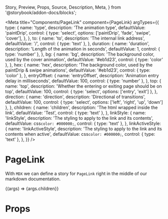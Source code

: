   Story,
  Preview,
  Props,
  Source,
  Description,
  Meta,
} from '@storybook/addon-docs/blocks';

<Meta
  title="Components/PageLink"
  component={PageLink}
  argTypes={{
    type: {
      name: 'type',
      description: 'The animation type',
      defaultValue: 'paintDrip',
      control: {
        type: 'select',
        options: ['paintDrip', 'fade', 'swipe', 'cover'],
      },
    },
    to: {
      name: 'to',
      description: 'The internal link address',
      defaultValue: '/',
      control: { type: 'text' },
    },
    duration: {
      name: 'duration',
      description: 'Length of the animation in seconds',
      defaultValue: 1,
      control: { type: 'number' },
    },
    bg: {
      name: 'bg',
      description: 'The background color, used by the cover animation',
      defaultValue: '#eb1d23',
      control: { type: 'color' },
    },
    hex: {
      name: 'hex',
      description:
        'The background color, used by the paintDrip & swipe animations',
      defaultValue: '#eb1d23',
      control: { type: 'color' },
    },
    entryOffset: {
      name: 'entryOffset',
      description: 'Animation entry delay in milliseconds',
      defaultValue: 100,
      control: { type: 'number' },
    },
    top: {
      name: 'top',
      description: 'Whether the entering or exiting page should be on top',
      defaultValue: 100,
      control: { type: 'select', options: ['entry', 'exit'] },
    },
    direction: {
      name: 'direction',
      description: 'Directional of transitions',
      defaultValue: 100,
      control: { type: 'select', options: ['left', 'right', 'up', 'down'] },
    },
    children: {
      name: 'children',
      description: 'The html wrapped inside the link',
      defaultValue: 'Test',
      control: { type: 'text' },
    },
    linkStyle: {
      name: 'linkStyle',
      description: 'The styling to apply to the link and its contents',
      defaultValue: css`
        color: #000000;
      `,
      control: { type: 'text' },
    },
    linkActiveStyle: {
      name: 'linkActiveStyle',
      description:
        'The styling to apply to the link and its contents when active',
      defaultValue: css`
        color: #000000;
      `,
      control: { type: 'text' },
    },
  }}
/>

# PageLink

With `MDX` we can define a story for `PageLink` right in the middle of our
markdown documentation.

<Preview>
  <Story
    name="default"
    args={{
      type: 'paintDrip',
      to: '/',
      duration: '1',
      bg: '#eb1d23',
      hex: '#eb1d23',
      entryOffset: 100,
      top: 'exit',
      direction: 'up',
      children: 'Test',
      linkStyle: css`
        color: #000000;
      `,
      linkActiveStyle: css`
        color: #000000;
      `,
    }}
  >
    {(args) => <PageLink {...args}>{args.children}</PageLink>}
  </Story>
</Preview>

# Props

<Props story="default" />
